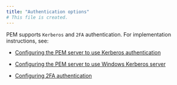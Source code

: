 ```yaml
---
title: "Authentication options"
# This file is created.
---
```


PEM supports `Kerberos` and `2FA` authentication. For implementation instructions, see: 
-   [Configuring the PEM server to use Kerberos authentication](04_configuring_pem_server/06_configuring_the_pem_server_to_use_kerberos_authentication)

-   [Configuring the PEM server to use Windows Kerberos server](04_configuring_pem_server/07_configuring_the_pem_server_to_use_windows_kerberos_server)

-   [Configuring 2FA authentication](04_configuring_pem_server/07_1_configuring_2fa_authentication)